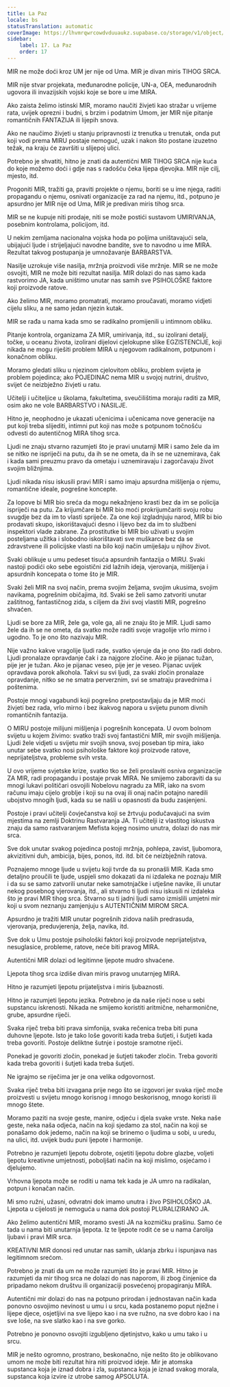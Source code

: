 ```yaml
---
title: La Paz
locale: bs
statusTranslation: automatic
coverImage: https://lhvmrqwrcowdvduuaukz.supabase.co/storage/v1/object/public/strapi-uploads/small_cover-educacion-fundamental.webp-2d51a7828a2b1309555be27f7e2a61a0.webp
sidebar:
    label: 17. La Paz
    order: 17
---
```

MIR ne može doći kroz UM jer nije od Uma. MIR je divan miris TIHOG SRCA.

MIR nije stvar projekata, međunarodne policije, UN-a, OEA, međunarodnih ugovora ili invazijskih vojski koje se bore u ime MIRA.

Ako zaista želimo istinski MIR, moramo naučiti živjeti kao stražar u vrijeme rata, uvijek oprezni i budni, s brzim i podatnim Umom, jer MIR nije pitanje romantičnih FANTAZIJA ili lijepih snova.

Ako ne naučimo živjeti u stanju pripravnosti iz trenutka u trenutak, onda put koji vodi prema MIRU postaje nemoguć, uzak i nakon što postane izuzetno težak, na kraju će završiti u slijepoj ulici.

Potrebno je shvatiti, hitno je znati da autentični MIR TIHOG SRCA nije kuća do koje možemo doći i gdje nas s radošću čeka lijepa djevojka. MIR nije cilj, mjesto, itd.

Progoniti MIR, tražiti ga, praviti projekte o njemu, boriti se u ime njega, raditi propagandu o njemu, osnivati organizacije za rad na njemu, itd., potpuno je apsurdno jer MIR nije od Uma, MIR je predivan miris tihog srca.

MIR se ne kupuje niti prodaje, niti se može postići sustavom UMIRIVANJA, posebnim kontrolama, policijom, itd.

U nekim zemljama nacionalna vojska hoda po poljima uništavajući sela, ubijajući ljude i strijeljajući navodne bandite, sve to navodno u ime MIRA. Rezultat takvog postupanja je umnožavanje BARBARSTVA.

Nasilje uzrokuje više nasilja, mržnja proizvodi više mržnje. MIR se ne može osvojiti, MIR ne može biti rezultat nasilja. MIR dolazi do nas samo kada rastvorimo JA, kada uništimo unutar nas samih sve PSIHOLOŠKE faktore koji proizvode ratove.

Ako želimo MIR, moramo promatrati, moramo proučavati, moramo vidjeti cijelu sliku, a ne samo jedan njezin kutak.

MIR se rađa u nama kada smo se radikalno promijenili u intimnom obliku.

Pitanje kontrola, organizama ZA MIR, umirivanja, itd., su izolirani detalji, točke, u oceanu života, izolirani dijelovi cjelokupne slike EGZISTENCIJE, koji nikada ne mogu riješiti problem MIRA u njegovom radikalnom, potpunom i konačnom obliku.

Moramo gledati sliku u njezinom cjelovitom obliku, problem svijeta je problem pojedinca; ako POJEDINAC nema MIR u svojoj nutrini, društvo, svijet će neizbježno živjeti u ratu.

Učitelji i učiteljice u školama, fakultetima, sveučilištima moraju raditi za MIR, osim ako ne vole BARBARSTVO i NASILJE.

Hitno je, neophodno je ukazati učenicima i učenicama nove generacije na put koji treba slijediti, intimni put koji nas može s potpunom točnošću odvesti do autentičnog MIRA tihog srca.

Ljudi ne znaju stvarno razumjeti što je pravi unutarnji MIR i samo žele da im se nitko ne ispriječi na putu, da ih se ne ometa, da ih se ne uznemirava, čak i kada sami preuzmu pravo da ometaju i uznemiravaju i zagorčavaju život svojim bližnjima.

Ljudi nikada nisu iskusili pravi MIR i samo imaju apsurdna mišljenja o njemu, romantične ideale, pogrešne koncepte.

Za lopove bi MIR bio sreća da mogu nekažnjeno krasti bez da im se policija ispriječi na putu. Za krijumčare bi MIR bio moći prokrijumčariti svoju robu svugdje bez da im to vlasti spriječe. Za one koji izgladnjuju narod, MIR bi bio prodavati skupo, iskorištavajući desno i lijevo bez da im to službeni inspektori vlade zabrane. Za prostitutke bi MIR bio uživati u svojim posteljama užitka i slobodno iskorištavati sve muškarce bez da se zdravstvene ili policijske vlasti na bilo koji način umiješaju u njihov život.

Svaki oblikuje u umu pedeset tisuća apsurdnih fantazija o MIRU. Svaki nastoji podići oko sebe egoistični zid lažnih ideja, vjerovanja, mišljenja i apsurdnih koncepata o tome što je MIR.

Svaki želi MIR na svoj način, prema svojim željama, svojim ukusima, svojim navikama, pogrešnim običajima, itd. Svaki se želi samo zatvoriti unutar zaštitnog, fantastičnog zida, s ciljem da živi svoj vlastiti MIR, pogrešno shvaćen.

Ljudi se bore za MIR, žele ga, vole ga, ali ne znaju što je MIR. Ljudi samo žele da ih se ne ometa, da svatko može raditi svoje vragolije vrlo mirno i ugodno. To je ono što nazivaju MIR.

Nije važno kakve vragolije ljudi rade, svatko vjeruje da je ono što radi dobro. Ljudi pronalaze opravdanje čak i za najgore zločine. Ako je pijanac tužan, pije jer je tužan. Ako je pijanac veseo, pije jer je veseo. Pijanac uvijek opravdava porok alkohola. Takvi su svi ljudi, za svaki zločin pronalaze opravdanje, nitko se ne smatra perverznim, svi se smatraju pravednima i poštenima.

Postoje mnogi vagabundi koji pogrešno pretpostavljaju da je MIR moći živjeti bez rada, vrlo mirno i bez ikakvog napora u svijetu punom divnih romantičnih fantazija.

O MIRU postoje milijuni mišljenja i pogrešnih koncepata. U ovom bolnom svijetu u kojem živimo: svatko traži svoj fantastični MIR, mir svojih mišljenja. Ljudi žele vidjeti u svijetu mir svojih snova, svoj poseban tip mira, iako unutar sebe svatko nosi psihološke faktore koji proizvode ratove, neprijateljstva, probleme svih vrsta.

U ovo vrijeme svjetske krize, svatko tko se želi proslaviti osniva organizacije ZA MIR, radi propagandu i postaje prvak MIRA. Ne smijemo zaboraviti da su mnogi lukavi političari osvojili Nobelovu nagradu za MIR, iako na svom računu imaju cijelo groblje i koji su na ovaj ili onaj način potajno naredili ubojstvo mnogih ljudi, kada su se našli u opasnosti da budu zasjenjeni.

Postoje i pravi učitelji čovječanstva koji se žrtvuju podučavajući na svim mjestima na zemlji Doktrinu Rastvaranja JA. Ti učitelji iz vlastitog iskustva znaju da samo rastvaranjem Mefista kojeg nosimo unutra, dolazi do nas mir srca.

Sve dok unutar svakog pojedinca postoji mržnja, pohlepa, zavist, ljubomora, akvizitivni duh, ambicija, bijes, ponos, itd. itd. bit će neizbježnih ratova.

Poznajemo mnoge ljude u svijetu koji tvrde da su pronašli MIR. Kada smo detaljno proučili te ljude, uspjeli smo dokazati da ni izdaleka ne poznaju MIR i da su se samo zatvorili unutar neke samotnjačke i utješne navike, ili unutar nekog posebnog vjerovanja, itd., ali stvarno ti ljudi nisu iskusili ni izdaleka što je pravi MIR tihog srca. Stvarno su ti jadni ljudi samo izmislili umjetni mir koji u svom neznanju zamjenjuju s AUTENTIČNIM MIROM SRCA.

Apsurdno je tražiti MIR unutar pogrešnih zidova naših predrasuda, vjerovanja, preduvjerenja, želja, navika, itd.

Sve dok u Umu postoje psihološki faktori koji proizvode neprijateljstva, nesuglasice, probleme, ratove, neće biti pravog MIRA.

Autentični MIR dolazi od legitimne ljepote mudro shvaćene.

Ljepota tihog srca izdiše divan miris pravog unutarnjeg MIRA.

Hitno je razumjeti ljepotu prijateljstva i miris ljubaznosti.

Hitno je razumjeti ljepotu jezika. Potrebno je da naše riječi nose u sebi supstancu iskrenosti. Nikada ne smijemo koristiti aritmične, neharmonične, grube, apsurdne riječi.

Svaka riječ treba biti prava simfonija, svaka rečenica treba biti puna duhovne ljepote. Isto je tako loše govoriti kada treba šutjeti, i šutjeti kada treba govoriti. Postoje deliktne šutnje i postoje sramotne riječi.

Ponekad je govoriti zločin, ponekad je šutjeti također zločin. Treba govoriti kada treba govoriti i šutjeti kada treba šutjeti.

Ne igrajmo se riječima jer je ona velika odgovornost.

Svaka riječ treba biti izvagana prije nego što se izgovori jer svaka riječ može proizvesti u svijetu mnogo korisnog i mnogo beskorisnog, mnogo koristi ili mnogo štete.

Moramo paziti na svoje geste, manire, odjeću i djela svake vrste. Neka naše geste, neka naša odjeća, način na koji sjedamo za stol, način na koji se ponašamo dok jedemo, način na koji se brinemo o ljudima u sobi, u uredu, na ulici, itd. uvijek budu puni ljepote i harmonije.

Potrebno je razumjeti ljepotu dobrote, osjetiti ljepotu dobre glazbe, voljeti ljepotu kreativne umjetnosti, poboljšati način na koji mislimo, osjećamo i djelujemo.

Vrhovna ljepota može se roditi u nama tek kada je JA umro na radikalan, potpun i konačan način.

Mi smo ružni, užasni, odvratni dok imamo unutra i živo PSIHOLOŠKO JA. Ljepota u cijelosti je nemoguća u nama dok postoji PLURALIZIRANO JA.

Ako želimo autentični MIR, moramo svesti JA na kozmičku prašinu. Samo će tada u nama biti unutarnja ljepota. Iz te ljepote rodit će se u nama čarolija ljubavi i pravi MIR srca.

KREATIVNI MIR donosi red unutar nas samih, uklanja zbrku i ispunjava nas legitimnom srećom.

Potrebno je znati da um ne može razumjeti što je pravi MIR. Hitno je razumjeti da mir tihog srca ne dolazi do nas naporom, ili zbog činjenice da pripadamo nekom društvu ili organizaciji posvećenoj propagiranju MIRA.

Autentični mir dolazi do nas na potpuno prirodan i jednostavan način kada ponovno osvojimo nevinost u umu i u srcu, kada postanemo poput nježne i lijepe djece, osjetljivi na sve lijepo kao i na sve ružno, na sve dobro kao i na sve loše, na sve slatko kao i na sve gorko.

Potrebno je ponovno osvojiti izgubljeno djetinjstvo, kako u umu tako i u srcu.

MIR je nešto ogromno, prostrano, beskonačno, nije nešto što je oblikovano umom ne može biti rezultat hira niti proizvod ideje. Mir je atomska supstanca koja je iznad dobra i zla, supstanca koja je iznad svakog morala, supstanca koja izvire iz utrobe samog APSOLUTA.

